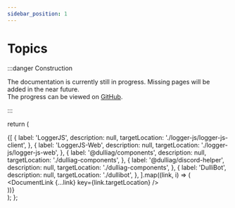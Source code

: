 ```yaml
---
sidebar_position: 1
---
```



# Topics

:::danger Construction

The documentation is currently still in progress. Missing pages will be added in the near future.<br />
The progress can be viewed on [GitHub](https://github.com/dulliag/documentation/).

:::

  return (
    <div>
      <div className={style.grid}>
        {[
          {
            label: 'LoggerJS',
            description: null,
            targetLocation: './logger-js/logger-js-client',
          },
          {
            label: 'LoggerJS-Web',
            description: null,
            targetLocation: './logger-js/logger-js-web',
          },
          {
            label: '@dulliag/components',
            description: null,
            targetLocation: './dulliag-components',
          },
          {
            label: '@dulliag/discord-helper',
            description: null,
            targetLocation: './dulliag-components',
          },
          {
            label: 'DulliBot',
            description: null,
            targetLocation: './dullibot',
          },
        ].map((link, i) => (
          <div key={i}>
            <DocumentLink {...link} key={link.targetLocation} />
          </div>
        ))}
      </div>
    </div>
  );
};

<DocumentSection />
